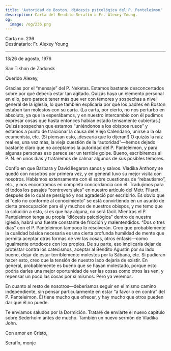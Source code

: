```yaml
---
title: 'Autoridad de Boston, diócesis psicológica del P. Panteleimon'
description: Carta del Bendito Serafín a Fr. Alexey Young.
og:
  image: /og/236.png
---
```


<div style={{textAlign:'right', fontFamily:'monospace'}}>Carta no. 236</div>
<div style={{textAlign:'left', fontFamily:'monospace'}}>Destinatario: Fr. Alexey Young</div>

---

13/26 de agosto, 1976

San Tikhon de Zadonsk

Querido Alexey,

Gracias por el “mensaje” del P. Neketas. Estamos bastante desconcertados sobre por qué debería estar tan agitado. Quizás haya un elemento personal en ello, pero parece tener más que ver con temores y sospechas a nivel general de la iglesia, lo que también explicaría por qué los padres en Boston estaban tan molestos con su carta. (La carta, por cierto, no nos perturbó en absoluto, ya que la esperábamos, y en nuestro intercambio con él pudimos expresar cosas que hasta entonces habían estado tensamente cubiertas.) Quizás sospechan que estamos “uniéndonos a los obispos rusos” y estamos a punto de traicionar la causa del Viejo Calendario, unirse a la ola ecumenista, etc. (Si piensan esto, ¡desearía que lo dijeran!) O quizás la raíz real es, una vez más, la vieja cuestión de la “autoridad”—hemos dejado bastante claro que no aceptamos la autoridad del P. Panteleimon, y para algunas personas eso parece ser un terrible golpe. Bueno, escribiremos al P. N. en unos días y trataremos de calmar algunos de sus posibles temores.

Confío en que Barbara y David llegaron sanos y salvos. Vladika Anthony se quedó con nosotros por primera vez, y en general tuvo su mejor visita con nosotros. Hablamos extensamente con él sobre cuestiones de “rebautismo”, etc., y nos encontramos en completa concordancia con él. Tradujimos para él todos los pasajes “controversiales” en nuestro artículo del Metr. Filaret, después de lo cual se persignó y nos agradeció por escribirlo. Es obvio que el “celo no conforme al conocimiento” se está convirtiendo en un asunto de cierta preocupación para él y muchos de nuestros obispos, y me temo que la solución a esto, si es que hay alguna, no será fácil. Mientras el P. Panteleimon tenga su propia “diócesis psicológica” dentro de nuestra Iglesia, habrá una fuente constante de fricción y malentendidos. “Dos o tres días” con el P. Panteleimon tampoco lo resolverán. Creo que probablemente la cualidad básica necesaria es una cierta profunda humildad de mente que permita aceptar otras formas de ver las cosas, otros énfasis—como igualmente ortodoxos con los propios. De su parte, eso implicaría dejar de protestar contra los catecismos, aceptar al Bendito Agustín por su lado bueno, dejar de estar terriblemente molestos por la Sábana, etc. Si pudieran hacer esto, creo que la tensión de nuestro lado dejaría de existir. En general, probablemente es bueno que se hayan molestado, porque esto podría darles una mejor oportunidad de ver las cosas como otros las ven, y repensar un poco las cosas por sí mismos. Pero ya veremos.

En cuanto al resto de nosotros—deberíamos seguir en el mismo camino independiente, sin pensar particularmente en estar “a favor o en contra” del P. Panteleimon. Él tiene mucho que ofrecer, y hay mucho que otros pueden dar que él no puede.

Te enviamos saludos por la Dormición. Trataré de enviarte el nuevo capítulo sobre Sederholm antes de mucho. También un nuevo sermón de Vladika John.

Con amor en Cristo,

Serafín, monje